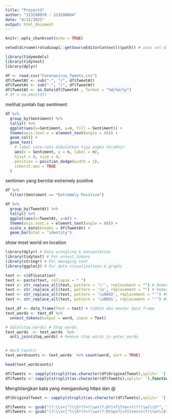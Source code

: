 ```yaml
---
title: "Project3"
author: "123190070 - 123190064"
date: "4/12/2021"
output: html_document
---
```


```r
knitr::opts_chunk$set(echo = TRUE)
```

```r
setwd(dirname(rstudioapi::getSourceEditorContext()$path)) # auto set directory

library(tidymodels)
library(tidytext)
library(dplyr)
```


```r
df <- read.csv("Coronavirus_Tweets.csv")
df$TweetAt <- sub("-", "/", df$TweetAt)
df$TweetAt <- sub("-", "/", df$TweetAt)
df$TweetAt <- as.Date(df$TweetAt , format = "%d/%m/%y")
# df = na.omit(df)
```


melihat jumlah tiap sentiment
```r
df %>%
  group_by(Sentiment) %>% 
  tally() %>% 
  ggplot(aes(x=Sentiment, y=n, fill = Sentiment)) +
  theme(axis.text.x = element_text(angle = 45)) +
  geom_col() +
  geom_text(
    # label rata-rata dibulatkan tiga angka terakhir
    aes(x = Sentiment, y = n, label = n), 
    hjust = 0, size = 4,
    position = position_dodge(width = 1),
    inherit.aes = TRUE
  ) 
```

sentimen yang bernilai extremely positive
```r
df %>%
  filter(Sentiment == "Extremely Positive")
```
```r

df %>%
  group_by(TweetAt) %>% 
  tally() %>%
  ggplot(aes(x=TweetAt, y=n)) +
  theme(axis.text.x = element_text(angle = 90)) +
  scale_x_date(breaks = df$TweetAt) + 
  geom_bar(stat = "identity") 
```


show most world on location
```r
library(dplyr) # Data wrangling & manipulation
library(tidytext) # For unnest_tokens
library(stringr) # For managing text
library(ggplot2) # For data visualizations & graphs

text <- c(df$Location)
text <- paste(text, collapse = " ")
text <- str_replace_all(text, pattern = '\"', replacement = "") # Remove slashes
text <- str_replace_all(text, pattern = '\n', replacement = "") # Remove \n
text <- str_replace_all(text, pattern = '\u0092', replacement = "'") #Replace with quote
text <- str_replace_all(text, pattern = '\u0091', replacement = "'") #Replace with quote

text_df <- data_frame(Text = text) # tibble aka neater data frame
text_words <- text_df %>% 
  unnest_tokens(output = word, input = Text) 

# data(stop_words) # Stop words.
text_words  <- text_words  %>%
  anti_join(stop_words) # Remove stop words in peter_words


# Word Counts:
text_wordcounts <- text_words  %>% count(word, sort = TRUE)

head(text_wordcounts)
```
```r
df$Tweets <- sapply(strsplit(as.character(df$OriginalTweet),split=' '),function(s) paste(s[!grepl('^@',s)],collapse=' ')) 
df$Tweets <- sapply(strsplit(as.character(df$Tweets),split=' '),function(s) paste(s[!grepl('^https:',s)],collapse=' '))
```


Menghilangkan kata yang mengandung https dan @
```r
df$OriginalTweet <- sapply(strsplit(as.character(df$Tweets),split=' '),function(s) paste(s[!grepl('^@',s)],collapse=' '))

df$Tweets <- gsub("(?:\\s+|^)\\S*(?<!\\w)(?:@?|<filter>)(?!\\w)\\S*", "", df$Tweets, perl=TRUE)
df$Tweets <- gsub("(?:\\s+|^)\\S*(?<!\\w)(?:https?|<filter>)(?!\\w)\\S*", "", df$Tweets, perl=TRUE)
```



